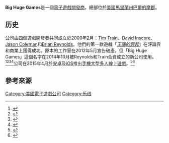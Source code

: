 {{NoteTA
| G1=Games
}}
{{Infobox company
| name = Big Huge Games
| caption =
| type = [[子公司|子公司]]
| fate = [[舊公司破產|舊公司破產]]、[[新公司由韓國Nexon收購|新公司由韓國Nexon收購]]
| foundation = {{start date|2000|02}}
| defunct = {{end date|2012|05}} (重新開始於2014年10月)
| location_city = [[Timonium,_Maryland|Timonium]], [[Maryland|Maryland]]
| location_country = United States
| key_people = {{unbulleted list|[[Brian_Reynolds_(game_designer)|Brian Reynolds]]|Tim Train|David Inscore|Jason Coleman|[[Ken_Rolston|Ken Rolston]]|[[Grant_Kirkhope|Grant Kirkhope]]}}
| industry = [[電子遊戲|電子遊戲]]
| products = [[王國的興起|王國的興起系列]]
| revenue =
| operating_income =
| net_income =
| owner =
| num_employees =
| parent = {{unbulleted list|[[38工作室|38工作室]] (2009-2012)<ref>{{cite web|url=http://www.developmag.com/news/31958/38-Studios-snaps-up-Big-Huge-Games|title=38 Studios snaps up Big Huge Games|last=Fear|first=Ed|date=2009-05-27|publisher=Develop|accessdate=2009-05-27|archiveurl=https://web.archive.org/web/20090530151224/http://www.developmag.com/news/31958/38-Studios-snaps-up-Big-Huge-Games|archivedate=2009-05-30|deadurl=yes}}</ref>|[[THQ|THQ]] (2008-2009)|[[獨立遊戲|獨立遊戲]] (2014-2016)|[[Nexon|Nexon]] (2016-)}}
| divisions =
| subsid =
| homepage = http://www.bighugegames.com
http://dominations.nexon.com/tw
| footnotes =
}}

'''Big Huge Games'''是一個[[電子遊戲|電子遊戲]][[開發商|開發商]]，總部位於[[美國|美國]][[馬里蘭州|馬里蘭州]][[巴爾的摩郡_(馬里蘭州)|巴爾的摩郡]]。

==历史==
公司由四個遊戲開發者共同成立於2000年2月：[[Tim_Train|Tim Train]]、[[David_Inscore|David Inscore]]、[[Jason_Coleman|Jason Coleman]]和[[Brian_Reynolds|Brian Reynolds]]。他們的第一款遊戲「''[[王國的興起|王國的興起]]''」在評論界和商業上獲得成功。原本的工作室在2012年5月宣告破產，但「Big Huge Games」這個名字在2014年10月被Reynolds和Train合資成立的新公司使用。<ref>{{cite web|url=http://www.gamespot.com/articles/38-studios-auction-finds-no-buyer-for-amalur-mmo-kingdoms-of-amalur-reckoning-sequel/1100-6416719/|title=38 Studios auction finds no buyer for Amalur MMO, Kingdoms of Amalur: Reckoning sequel|author=Eddie Makuch|work=[[GameSpot|GameSpot]]|date=2013-12-13|accessdate=2014-10-28|archive-date=2014-10-21|archive-url=https://web.archive.org/web/20141021193911/http://www.gamespot.com/articles/38-studios-auction-finds-no-buyer-for-amalur-mmo-kingdoms-of-amalur-reckoning-sequel/1100-6416719/|dead-url=no}}</ref><ref name="vb2014oct">{{cite web|last1=Takahashi|first1=Dean|title=Brian Reynolds revives Big Huge Games and unveils first mobile strategy title: DomiNations|url=http://venturebeat.com/2014/10/27/brian-reynolds-revives-big-huge-games-and-unveils-first-mobile-strategy-title-dominations/|website=VentureBeat|accessdate=2014-10-27|archive-date=2014-10-27|archive-url=https://web.archive.org/web/20141027173854/http://venturebeat.com/2014/10/27/brian-reynolds-revives-big-huge-games-and-unveils-first-mobile-strategy-title-dominations/|dead-url=no}}</ref><ref>{{cite web|website=http://www.secretnewco.com}}</ref><ref>{{cite web|url=http://www.gamespot.com/articles/civilization-rise-of-nations-designer-revives-big-/1100-6423182/|title=Civilization, Rise of Nations Designer Revives Big Huge Games, Announces New Title|author=Eddie Makuch|work=[[GameSpot|GameSpot]]|date=2014-10-27|accessdate=2014-10-28|archive-date=2014-10-29|archive-url=https://web.archive.org/web/20141029164646/http://www.gamespot.com/articles/civilization-rise-of-nations-designer-revives-big-/1100-6423182/|dead-url=no}}</ref>公司在2015年4月於[[安卓|安卓]]及[[iOS|iOS]]推出[[手機遊戲|手機]][[大型多人線上遊戲|大型多人線上遊戲]]{{link-en|文明爭戰|DomiNations}}。<ref>{{Cite web |url=https://game.ettoday.net/article/808231.htm |title=存档副本 |accessdate=2017-10-26 |archive-date=2017-10-26 |archive-url=https://web.archive.org/web/20171026111234/https://game.ettoday.net/article/808231.htm |dead-url=no }}</ref><ref>{{Cite web |url=http://www.appledaily.com.tw/realtimenews/article/new/20161110/984631/ |title=存档副本 |accessdate=2017-10-26 |archive-date=2017-10-26 |archive-url=https://web.archive.org/web/20171026162738/http://www.appledaily.com.tw/realtimenews/article/new/20161110/984631/ |dead-url=no }}</ref>

== 參考來源 ==
{{reflist}}

[[Category:美國電子遊戲公司|Category:美國電子遊戲公司]]
[[Category:乐线|Category:乐线]]
{{US-videogame-company-stub}}